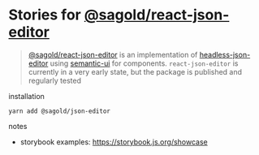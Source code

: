 
<Meta title="Introduction" />

# Stories for [@sagold/react-json-editor](https://github.com/sagold/json-editor/tree/main/packages/react-json-editor)

> [@sagold/react-json-editor](https://github.com/sagold/json-editor/tree/main/packages/react-json-editor) is an implementation of [headless-json-editor](https://github.com/sagold/json-editor/tree/main/packages/headless-json-editor) using [semantic-ui](https://semantic-ui.com/) for components.
> `react-json-editor` is currently in a very early state, but the package is published and regularly tested

installation

`yarn add @sagold/json-editor`

notes

-   storybook examples: https://storybook.js.org/showcase
